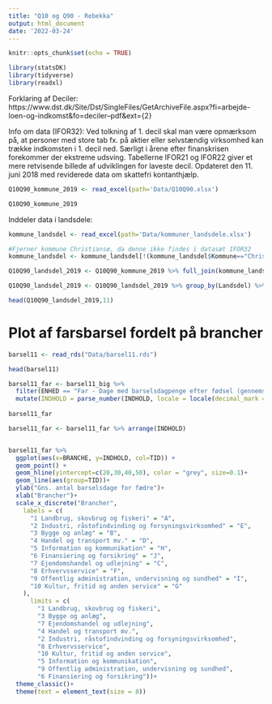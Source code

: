 ```yaml
---
title: "Q10 og Q90 - Rebekka"
output: html_document
date: '2022-03-24'
---
```


```r
knitr::opts_chunk$set(echo = TRUE)
```

```r
library(statsDK)
library(tidyverse)
library(readxl)
```

Forklaring af Deciler:
https://www.dst.dk/Site/Dst/SingleFiles/GetArchiveFile.aspx?fi=arbejde-loen-og-indkomst&fo=deciler--pdf&ext={2}

Info om data (IFOR32):
Ved tolkning af 1. decil skal man være opmærksom på, at personer med store tab fx. på aktier eller selvstændig virksomhed kan trække indkomsten i 1. decil ned. Særligt i årene efter finanskrisen forekommer der ekstreme udsving. Tabellerne IFOR21 og IFOR22 giver et mere retvisende billede af udviklingen for laveste decil. Opdateret den 11. juni 2018 med reviderede data om skattefri kontanthjælp. 

```r
Q10Q90_kommune_2019 <- read_excel(path='Data/Q10Q90.xlsx')

Q10Q90_kommune_2019
```

Inddeler data i landsdele:
```r
kommune_landsdel <- read_excel(path='Data/kommuner_landsdele.xlsx')

#Fjerner kommune Christiansø, da denne ikke findes i datasæt IFOR32
kommune_landsdel <- kommune_landsdel[!(kommune_landsdel$Kommune=="Christiansø"),]

Q10Q90_landsdel_2019 <- Q10Q90_kommune_2019 %>% full_join(kommune_landsdel)

Q10Q90_landsdel_2019 <- Q10Q90_landsdel_2019 %>% group_by(Landsdel) %>% summarise(Q10 = mean(`1. decil`), Q90 = mean(`9. decil`), Antal_kommuner=n())

head(Q10Q90_landsdel_2019,11)
```


# Plot af farsbarsel fordelt på brancher 

```r
barsel11 <- read_rds("Data/barsel11.rds")
```

```r
head(barsel11)
```


```r
barsel11_far <- barsel11_big %>% 
  filter(ENHED == "Far - Dage med barselsdagpenge efter fødsel (gennemsnit)", SEKTOR == "Sektor i alt", SOCIALSTATUS == "I alt", !BRANCHE %in% c("TOT Erhverv i alt", "11 Uoplyst aktivitet")) %>% 
  mutate(INDHOLD = parse_number(INDHOLD, locale = locale(decimal_mark = ",")), TID = factor(TID))
  
barsel11_far
```




```r
barsel11_far <- barsel11_far %>% arrange(INDHOLD)


barsel11_far %>% 
  ggplot(aes(x=BRANCHE, y=INDHOLD, col=TID)) +
  geom_point() +
  geom_hline(yintercept=c(20,30,40,50), color = "grey", size=0.1)+
  geom_line(aes(group=TID))+
  ylab("Gns. antal barselsdage for fædre")+
  xlab("Brancher")+
  scale_x_discrete("Brancher",
    labels = c(
      "1 Landbrug, skovbrug og fiskeri" = "A",
      "2 Industri, råstofindvinding og forsyningsvirksomhed" = "E",
      "3 Bygge og anlæg" = "B",
      "4 Handel og transport mv." = "D",
      "5 Information og kommunikation" = "H",
      "6 Finansiering og forsikring" = "J",
      "7 Ejendomshandel og udlejning" = "C",
      "8 Erhvervsservice" = "F",
      "9 Offentlig administration, undervisning og sundhed" = "I",
      "10 Kultur, fritid og anden service" = "G"
    ), 
      limits = c(
        "1 Landbrug, skovbrug og fiskeri",
        "3 Bygge og anlæg",
        "7 Ejendomshandel og udlejning",
        "4 Handel og transport mv.",
        "2 Industri, råstofindvinding og forsyningsvirksomhed",
        "8 Erhvervsservice",
        "10 Kultur, fritid og anden service",
        "5 Information og kommunikation",
        "9 Offentlig administration, undervisning og sundhed",
        "6 Finansiering og forsikring"))+
  theme_classic()+
  theme(text = element_text(size = 8))
```



